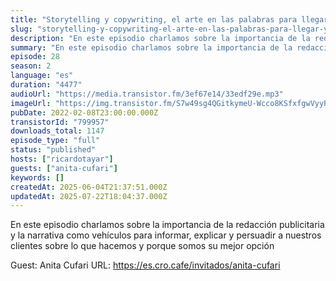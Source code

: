 ```yaml
---
title: "Storytelling y copywriting, el arte en las palabras para llegar y convencer, con Anita Cufari"
slug: "storytelling-y-copywriting-el-arte-en-las-palabras-para-llegar-y-convencer-con-anita-cufari"
description: "En este episodio charlamos sobre la importancia de la redacción publicitaria y la narrativa como vehículos para informar, explicar y persuadir a nuestros clientes sobre lo que hacemos y porque somos su mejor opción\n\nGuest: Anita Cufari\nURL: https://es.cro.cafe/invitados/anita-cufari"
summary: "En este episodio charlamos sobre la importancia de la redacción publicitaria y la narrativa como vehículos para informar, explicar y persuadir a nuestros clientes sobre lo que hacemos y porque somos su mejor opción"
episode: 28
season: 2
language: "es"
duration: "4477"
audioUrl: "https://media.transistor.fm/3ef67e14/33edf29e.mp3"
imageUrl: "https://img.transistor.fm/S7w49sg4QGitkymeU-Wcco8KSfxfgwVyyPuRgUM7uaQ/rs:fill:3000:3000:1/q:60/aHR0cHM6Ly9pbWct/dXBsb2FkLXByb2R1/Y3Rpb24udHJhbnNp/c3Rvci5mbS85YTUx/ZmI3YWM1Y2M0NDAy/NjdkYzM3OWM0MTY2/MzBlMC5qcGc.webp"
pubDate: 2022-02-08T23:00:00.000Z
transistorId: "799957"
downloads_total: 1147
episode_type: "full"
status: "published"
hosts: ["ricardotayar"]
guests: ["anita-cufari"]
keywords: []
createdAt: 2025-06-04T21:37:51.000Z
updatedAt: 2025-07-22T18:04:37.000Z
---
```


En este episodio charlamos sobre la importancia de la redacción publicitaria y la narrativa como vehículos para informar, explicar y persuadir a nuestros clientes sobre lo que hacemos y porque somos su mejor opción

Guest: Anita Cufari
URL: https://es.cro.cafe/invitados/anita-cufari
